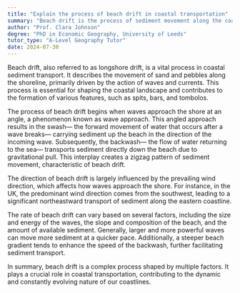 ```yaml
---
title: "Explain the process of beach drift in coastal transportation"
summary: "Beach drift is the process of sediment movement along the coastline due to the action of waves and currents."
author: "Prof. Clara Johnson"
degree: "PhD in Economic Geography, University of Leeds"
tutor_type: "A-Level Geography Tutor"
date: 2024-07-30
---
```


Beach drift, also referred to as longshore drift, is a vital process in coastal sediment transport. It describes the movement of sand and pebbles along the shoreline, primarily driven by the action of waves and currents. This process is essential for shaping the coastal landscape and contributes to the formation of various features, such as spits, bars, and tombolos.

The process of beach drift begins when waves approach the shore at an angle, a phenomenon known as wave approach. This angled approach results in the swash— the forward movement of water that occurs after a wave breaks— carrying sediment up the beach in the direction of the incoming wave. Subsequently, the backwash— the flow of water returning to the sea— transports sediment directly down the beach due to gravitational pull. This interplay creates a zigzag pattern of sediment movement, characteristic of beach drift.

The direction of beach drift is largely influenced by the prevailing wind direction, which affects how waves approach the shore. For instance, in the UK, the predominant wind direction comes from the southwest, leading to a significant northeastward transport of sediment along the eastern coastline.

The rate of beach drift can vary based on several factors, including the size and energy of the waves, the slope and composition of the beach, and the amount of available sediment. Generally, larger and more powerful waves can move more sediment at a quicker pace. Additionally, a steeper beach gradient tends to enhance the speed of the backwash, further facilitating sediment transport.

In summary, beach drift is a complex process shaped by multiple factors. It plays a crucial role in coastal transportation, contributing to the dynamic and constantly evolving nature of our coastlines.
    